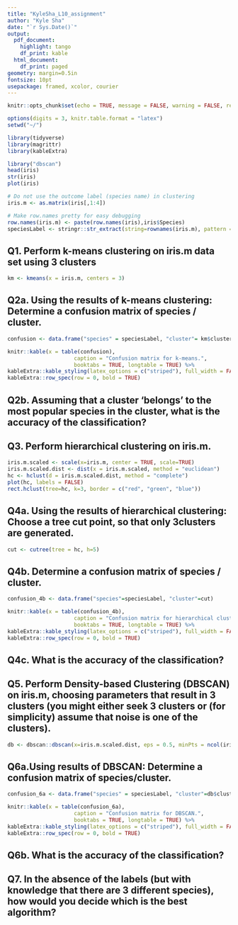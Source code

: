 ```yaml
---
title: "KyleSha_L10_assignment"
author: "Kyle Sha"
date: "`r Sys.Date()`"
output:
  pdf_document:
    highlight: tango
    df_print: kable
  html_document:
    df_print: paged
geometry: margin=0.5in
fontsize: 10pt
usepackage: framed, xcolor, courier
---
```


```r
knitr::opts_chunk$set(echo = TRUE, message = FALSE, warning = FALSE, results = TRUE, tidy = TRUE, fig.align = "center")

options(digits = 3, knitr.table.format = "latex")
setwd("~/")

library(tidyverse)
library(magrittr)
library(kableExtra)
```


```r
library("dbscan")
head(iris)
str(iris)
plot(iris)

# Do not use the outcome label (species name) in clustering
iris.m <- as.matrix(iris[,1:4])

# Make row.names pretty for easy debugging
row.names(iris.m) <- paste(row.names(iris),iris$Species)
speciesLabel <- stringr::str_extract(string=rownames(iris.m), pattern = "[a-z]{1,}")
```


## Q1. Perform k-means clustering on iris.m data set using 3 clusters
```r
km <- kmeans(x = iris.m, centers = 3)
```


## Q2a. Using the results of k-means clustering: Determine a confusion matrix of species / cluster.
```r
confusion <- data.frame("species" = speciesLabel, "cluster"= km$cluster)

knitr::kable(x = table(confusion),
					 caption = "Confusion matrix for k-means.",
					 booktabs = TRUE, longtable = TRUE) %>%
kableExtra::kable_styling(latex_options = c("striped"), full_width = FALSE) %>%
kableExtra::row_spec(row = 0, bold = TRUE)
```


## Q2b. Assuming that a cluster 'belongs' to the most popular species in the cluster, what is the accuracy of the classification?

\vspace{3mm}\begin{leftbar}\textsf{\textbf{ANSWER Q2b}\\
The accuracy for k-means is (50+48+36)/150 = 89.3%
}\end{leftbar}\vspace{5mm}

## Q3. Perform hierarchical clustering on iris.m.
```r
iris.m.scaled <- scale(x=iris.m, center = TRUE, scale=TRUE)
iris.m.scaled.dist <- dist(x = iris.m.scaled, method = "euclidean")
hc <- hclust(d = iris.m.scaled.dist, method = "complete")
plot(hc, labels = FALSE)
rect.hclust(tree=hc, k=3, border = c("red", "green", "blue"))
```

## Q4a. Using the results of hierarchical clustering: Choose a tree cut point, so that only 3clusters are generated.
```r
cut <- cutree(tree = hc, h=5)
```

## Q4b. Determine a confusion matrix of species / cluster.
```r
confusion_4b <- data.frame("species"=speciesLabel, "cluster"=cut)

knitr::kable(x = table(confusion_4b),
					 caption = "Confusion matrix for hierarchical clustering.",
					 booktabs = TRUE, longtable = TRUE) %>%
kableExtra::kable_styling(latex_options = c("striped"), full_width = FALSE) %>%
kableExtra::row_spec(row = 0, bold = TRUE)
```

## Q4c. What is the accuracy of the classification?
\vspace{3mm}\begin{leftbar}\textsf{\textbf{ANSWER Q4c}\\
The accuracy for hierarchical clustering is (49+21+48)/150 = 78.7%
}\end{leftbar}\vspace{5mm}

## Q5. Perform Density-based Clustering (DBSCAN) on iris.m, choosing parameters that result in 3 clusters (you might either seek 3 clusters or (for simplicity) assume that noise is one of the clusters).
```r
db <- dbscan::dbscan(x=iris.m.scaled.dist, eps = 0.5, minPts = ncol(iris.m.scaled)+1, borderPoints = TRUE)
```


## Q6a.Using results of DBSCAN: Determine a confusion matrix of species/cluster.
```r
confusion_6a <- data.frame("species" = speciesLabel, "cluster"=db$cluster)

knitr::kable(x = table(confusion_6a),
					 caption = "Confusion matrix for DBSCAN.",
					 booktabs = TRUE, longtable = TRUE) %>%
kableExtra::kable_styling(latex_options = c("striped"), full_width = FALSE) %>%
kableExtra::row_spec(row = 0, bold = TRUE)
```


## Q6b. What is the accuracy of the classification?
\vspace{3mm}\begin{leftbar}\textsf{\textbf{ANSWER Q6b}\\
The accuracy for DBSCAN is (18+45+39)/150 = 68%
}\end{leftbar}\vspace{5mm}


## Q7. In the absence of the labels (but with knowledge that there are 3 different species), how would you decide which is the best algorithm?

\vspace{3mm}\begin{leftbar}\textsf{\textbf{ANSWER Q7}\\
I would use k-means clustering, since I know the number of groupings \emph{a priori}.
}\end{leftbar}\vspace{5mm}

